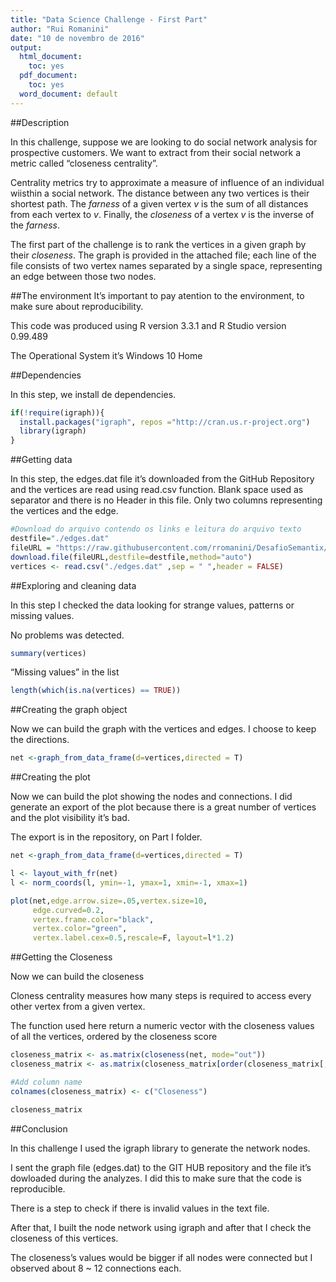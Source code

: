 ---
title: "Data Science Challenge - First Part"
author: "Rui Romanini"
date: "10 de novembro de 2016"
output:
  html_document:
    toc: yes
  pdf_document:
    toc: yes
  word_document: default
---

##Description

In this challenge, suppose we are looking to do social network
analysis for prospective customers. We want to extract from
their social network a metric called "closeness centrality".

Centrality metrics try to approximate a measure of influence
of an individual wiisthin a social network. The distance between
any two vertices is their shortest path. The *farness*
of a given vertex *v* is the sum of all distances from each vertex
to *v*. Finally, the *closeness* of a vertex *v* is the inverse
of the *farness*.

The first part of the challenge is to rank the vertices in a given
graph by their *closeness*. The graph is provided in the attached
file; each line of the file consists of two vertex names separated by a single space, representing an edge between those two nodes.

##The environment
It's important to pay atention to the environment, to make sure about reproducibility. 

This code was produced using R version 3.3.1 and R Studio version 0.99.489

The Operational System it's Windows 10 Home

##Dependencies

In this step, we install de dependencies.

```{r}
if(!require(igraph)){
  install.packages("igraph", repos ="http://cran.us.r-project.org")
  library(igraph)
}
```


##Getting data

In this step, the edges.dat file it's downloaded from the GitHub Repository and the vertices are read using read.csv function.
Blank space used as separator and there is no Header in this file.
Only two columns representing the vertices and the edge.

```{r}
#Download do arquivo contendo os links e leitura do arquivo texto
destfile="./edges.dat"
fileURL = "https://raw.githubusercontent.com/rromanini/DesafioSemantix/master/PartI/edges.dat";
download.file(fileURL,destfile=destfile,method="auto")
vertices <- read.csv("./edges.dat" ,sep = " ",header = FALSE)
```

##Exploring and cleaning data

In this step I checked the data looking for strange values, patterns or missing values.

No problems was detected.


```{r}
summary(vertices)
```

"Missing values" in the list

```{r}
length(which(is.na(vertices) == TRUE))
```

##Creating the graph object

Now we can build the graph with the vertices and edges.
I choose to keep the directions.

```{r}
net <-graph_from_data_frame(d=vertices,directed = T)
```

##Creating the plot

Now we can build the plot showing the nodes and connections.
I did generate an export of the plot because there is a great number of vertices and the plot visibility it's bad.

The export is in the repository, on Part I folder.


```{r}
net <-graph_from_data_frame(d=vertices,directed = T)

l <- layout_with_fr(net)
l <- norm_coords(l, ymin=-1, ymax=1, xmin=-1, xmax=1)

plot(net,edge.arrow.size=.05,vertex.size=10,
     edge.curved=0.2,
     vertex.frame.color="black",
     vertex.color="green",
     vertex.label.cex=0.5,rescale=F, layout=l*1.2)
```

##Getting the Closeness

Now we can build the closeness

Cloness centrality measures how many steps is required to access every other vertex from a given vertex. 

The function used here return a numeric vector with the closeness values of all the vertices, ordered by the closeness score 

```{r}
closeness_matrix <- as.matrix(closeness(net, mode="out"))
closeness_matrix <- as.matrix(closeness_matrix[order(closeness_matrix[,1],decreasing = TRUE),])

#Add column name  
colnames(closeness_matrix) <- c("Closeness")

closeness_matrix
```


##Conclusion

In this challenge I used the igraph library to generate the network nodes.

I sent the graph file (edges.dat) to the GIT HUB repository and the file it's dowloaded during the analyzes. I did this to make sure that the code is reproducible.

There is a step to check if there is invalid values in the text file.

After that, I built the node network using igraph and after that I check the closeness of this vertices.

The closeness's values would be bigger if all nodes were connected but I observed about 8 ~ 12 connections each.


